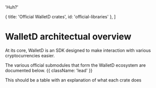 
  'Huh?'

  { title: 'Official WalletD crates', id: 'official-libraries' },
]

# WalletD architectual overview

At its core, WalletD is an SDK designed to make interaction with various cryptocurrencies easier. 

The various official submodules that form the WalletD ecosystem are documented below. {{ className: 'lead' }}

This should be a table with an explanation of what each crate does 




<Libraries />
